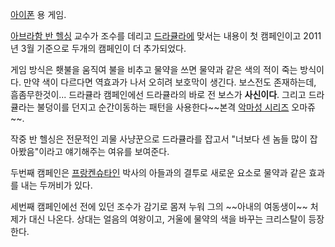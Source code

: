 [[아이폰]] 용 게임.

[[아브라함 반 헬싱]] 교수가 조수를 데리고 [[드라큘라]]에 맞서는 내용이 첫 캠페인이고 2011년 3월 기준으로 두개의 캠페인이 더 추가되었다.

게임 방식은 횃불을 움직여 불을 비추고 물약을 쓰면 물약과 같은 색의 적이 죽는 방식이다.  만약 색이 다르다면 역효과가 나서 오히려 보호막이 생긴다.  보스전도 존재하는데, 흠좀무한것이... 드라큘라 캠페인에선 드라큘라의 바로 전 보스가 '''사신이다'''.  그리고 드라큘라는 불덩이를 던지고 순간이동하는 패턴을 사용한다~~본격 [[악마성 시리즈]] 오마쥬~~.

작중 반 헬싱은 전문적인 괴물 사냥꾼으로 드라큘라를 잡고서 "너보다 센 놈들 많이 잡아봤음"이라고 얘기해주는 여유를 보여준다.

두번째 캠페인은 [[프랑켄슈타인]] 박사의 아들과의 결투로 새로운 요소로 물약과 같은 효과를 내는 두꺼비가 있다.

세번째 캠페인에선 전에 있던 조수가 감기로 몸져 누워 그의 ~~아내의 여동생이~~ 처제가 대신 나온다.  상대는 얼음의 여왕이고, 거울에 물약의 색을 바꾸는 크리스탈이 등장한다.
